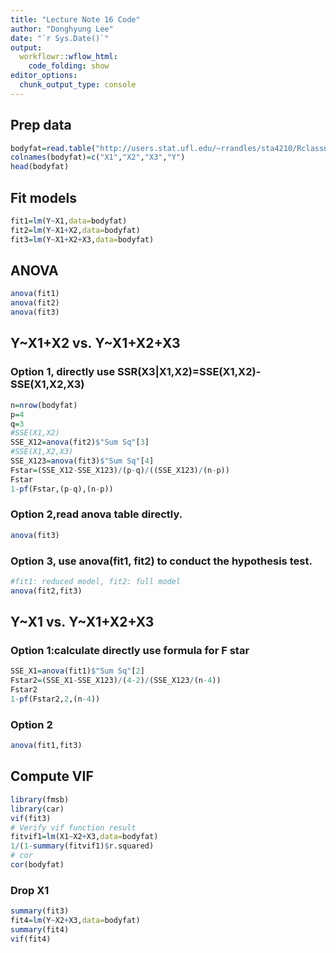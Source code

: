 ```yaml
---
title: "Lecture Note 16 Code"
author: "Donghyung Lee"
date: "`r Sys.Date()`"
output: 
  workflowr::wflow_html:
    code_folding: show
editor_options:
  chunk_output_type: console
---
```


## Prep data
```r
bodyfat=read.table("http://users.stat.ufl.edu/~rrandles/sta4210/Rclassnotes/data/textdatasets/KutnerData/Chapter%20%207%20Data%20Sets/CH07TA01.txt")
colnames(bodyfat)=c("X1","X2","X3","Y")
head(bodyfat)
```

## Fit models
```r
fit1=lm(Y~X1,data=bodyfat)
fit2=lm(Y~X1+X2,data=bodyfat)
fit3=lm(Y~X1+X2+X3,data=bodyfat)
```

## ANOVA
```r
anova(fit1)
anova(fit2)
anova(fit3)
```

## Y~X1+X2 vs. Y~X1+X2+X3
### Option 1, directly use SSR(X3|X1,X2)=SSE(X1,X2)-SSE(X1,X2,X3)
```r
n=nrow(bodyfat)
p=4
q=3
#SSE(X1,X2)
SSE_X12=anova(fit2)$"Sum Sq"[3]
#SSE(X1,X2,X3)
SSE_X123=anova(fit3)$"Sum Sq"[4]
Fstar=(SSE_X12-SSE_X123)/(p-q)/((SSE_X123)/(n-p))
Fstar
1-pf(Fstar,(p-q),(n-p))
```

### Option 2,read anova table directly.
```r
anova(fit3)
```

### Option 3, use anova(fit1, fit2) to conduct the hypothesis test.
```r
#fit1: reduced model, fit2: full model
anova(fit2,fit3)
```

## Y~X1 vs. Y~X1+X2+X3 
### Option 1:calculate directly use formula for F star
```r
SSE_X1=anova(fit1)$"Sum Sq"[2]
Fstar2=(SSE_X1-SSE_X123)/(4-2)/(SSE_X123/(n-4))
Fstar2
1-pf(Fstar2,2,(n-4))
```
### Option 2
```r
anova(fit1,fit3)
```


## Compute VIF
```r
library(fmsb)
library(car)
vif(fit3)
# Verify vif function result
fitvif1=lm(X1~X2+X3,data=bodyfat)
1/(1-summary(fitvif1)$r.squared)
# cor
cor(bodyfat)
```

### Drop X1
```r
summary(fit3)
fit4=lm(Y~X2+X3,data=bodyfat)
summary(fit4)
vif(fit4)
```



